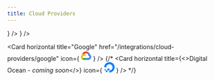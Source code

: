 ```yaml
---
title: Cloud Providers
---
```


<CardGroup cols={2}>
  <Card
    horizontal
    title="AWS"
    href="/integrations/cloud-providers/aws"
    icon={
      <svg width="24px" height="24px" viewBox="0 0 16.00 16.00" xmlns="http://www.w3.org/2000/svg" fill="none" stroke="#000000" stroke-width="0.00016"><g id="SVGRepo_bgCarrier" stroke-width="0"></g><g id="SVGRepo_tracerCarrier" stroke-linecap="round" stroke-linejoin="round"></g><g id="SVGRepo_iconCarrier"> <path fill="#F90" d="M4.51 7.687c0 .197.02.357.058.475.042.117.096.245.17.384a.233.233 0 01.037.123c0 .053-.032.107-.1.16l-.336.224a.255.255 0 01-.138.048c-.054 0-.107-.026-.16-.074a1.652 1.652 0 01-.192-.251 4.137 4.137 0 01-.165-.315c-.415.491-.936.737-1.564.737-.447 0-.804-.129-1.064-.385-.261-.256-.394-.598-.394-1.025 0-.454.16-.822.484-1.1.325-.278.756-.416 1.304-.416.18 0 .367.016.564.042.197.027.4.07.612.118v-.39c0-.406-.085-.689-.25-.854-.17-.166-.458-.246-.868-.246-.186 0-.377.022-.574.07a4.23 4.23 0 00-.575.181 1.525 1.525 0 01-.186.07.326.326 0 01-.085.016c-.075 0-.112-.054-.112-.166v-.262c0-.085.01-.15.037-.186a.399.399 0 01.15-.113c.185-.096.409-.176.67-.24.26-.07.537-.101.83-.101.633 0 1.096.144 1.394.432.293.288.442.726.442 1.314v1.73h.01zm-2.161.811c.175 0 .356-.032.548-.096.191-.064.362-.182.505-.342a.848.848 0 00.181-.341c.032-.129.054-.283.054-.465V7.03a4.43 4.43 0 00-.49-.09 3.996 3.996 0 00-.5-.033c-.357 0-.618.07-.793.214-.176.144-.26.347-.26.614 0 .25.063.437.196.566.128.133.314.197.559.197zm4.273.577c-.096 0-.16-.016-.202-.054-.043-.032-.08-.106-.112-.208l-1.25-4.127a.938.938 0 01-.049-.214c0-.085.043-.133.128-.133h.522c.1 0 .17.016.207.053.043.032.075.107.107.208l.894 3.535.83-3.535c.026-.106.058-.176.1-.208a.365.365 0 01.214-.053h.425c.102 0 .17.016.213.053.043.032.08.107.101.208l.841 3.578.92-3.578a.458.458 0 01.107-.208.346.346 0 01.208-.053h.495c.085 0 .133.043.133.133 0 .027-.006.054-.01.086a.76.76 0 01-.038.133l-1.283 4.127c-.032.107-.069.177-.111.209a.34.34 0 01-.203.053h-.457c-.101 0-.17-.016-.213-.053-.043-.038-.08-.107-.101-.214L8.213 5.37l-.82 3.439c-.026.107-.058.176-.1.213-.043.038-.118.054-.213.054h-.458zm6.838.144a3.51 3.51 0 01-.82-.096c-.266-.064-.473-.134-.612-.214-.085-.048-.143-.101-.165-.15a.378.378 0 01-.031-.149v-.272c0-.112.042-.166.122-.166a.3.3 0 01.096.016c.032.011.08.032.133.054.18.08.378.144.585.187.213.042.42.064.633.064.336 0 .596-.059.777-.176a.575.575 0 00.277-.508.52.52 0 00-.144-.373c-.095-.102-.276-.193-.537-.278l-.772-.24c-.388-.123-.676-.305-.851-.545a1.275 1.275 0 01-.266-.774c0-.224.048-.422.143-.593.096-.17.224-.32.384-.438.16-.122.34-.213.553-.277.213-.064.436-.091.67-.091.118 0 .24.005.357.021.122.016.234.038.346.06.106.026.208.052.303.085.096.032.17.064.224.096a.46.46 0 01.16.133.289.289 0 01.047.176v.251c0 .112-.042.171-.122.171a.552.552 0 01-.202-.064 2.427 2.427 0 00-1.022-.208c-.303 0-.543.048-.708.15-.165.1-.25.256-.25.475 0 .149.053.277.16.379.106.101.303.202.585.293l.756.24c.383.123.66.294.825.513.165.219.244.47.244.748 0 .23-.047.437-.138.619a1.436 1.436 0 01-.388.47c-.165.133-.362.23-.591.299-.24.075-.49.112-.761.112z"></path> <g fill="#F90" fill-rule="evenodd" clip-rule="evenodd"> <path d="M14.465 11.813c-1.75 1.297-4.294 1.986-6.481 1.986-3.065 0-5.827-1.137-7.913-3.027-.165-.15-.016-.353.18-.235 2.257 1.313 5.04 2.109 7.92 2.109 1.941 0 4.075-.406 6.039-1.239.293-.133.543.192.255.406z"></path> <path d="M15.194 10.98c-.223-.287-1.479-.138-2.048-.069-.17.022-.197-.128-.043-.24 1-.705 2.645-.502 2.836-.267.192.24-.053 1.89-.99 2.68-.143.123-.281.06-.218-.1.213-.53.687-1.72.463-2.003z"></path> </g> </g></svg>
    }
  />
  <Card horizontal title="Azure" href="/integrations/cloud-providers/azure" icon={
    <svg width="24px" height="24px" viewBox="0 -28.5 256 256" version="1.1" xmlns="http://www.w3.org/2000/svg" xmlns:xlink="http://www.w3.org/1999/xlink" fill="#000000"><g id="SVGRepo_bgCarrier" stroke-width="0"></g><g id="SVGRepo_tracerCarrier" stroke-linecap="round" stroke-linejoin="round"></g><g id="SVGRepo_iconCarrier"> <title>path21</title> <g stroke="none" stroke-width="1" fill="none" fill-rule="evenodd"> <path d="M118.431947,187.698037 C151.322003,181.887937 178.48731,177.08008 178.799309,177.013916 L179.366585,176.893612 L148.31513,139.958881 C131.236843,119.644776 117.26369,102.945381 117.26369,102.849118 C117.26369,102.666861 149.32694,14.3716012 149.507189,14.057257 C149.567455,13.952452 171.38747,51.62411 202.400338,105.376064 C231.435152,155.699606 255.372949,197.191547 255.595444,197.580359 L255.999996,198.287301 L157.315912,198.274572 L58.6318456,198.261895 L118.431947,187.698073 L118.431947,187.698037 Z M-4.03864498e-06,176.434723 C-4.03864498e-06,176.382721 14.631291,150.983941 32.5139844,119.992969 L65.0279676,63.6457518 L102.919257,31.8473052 C123.759465,14.3581634 140.866667,0.0274832751 140.935253,0.00062917799 C141.003839,-0.0247829554 140.729691,0.665213042 140.326034,1.53468179 C139.922377,2.40415053 121.407304,42.1170321 99.1814268,89.7855264 L58.7707514,176.455514 L29.3853737,176.492355 C13.2234196,176.512639 -4.03864498e-06,176.486664 -4.03864498e-06,176.434703 L-4.03864498e-06,176.434723 Z" fill="#0089D6" fill-rule="nonzero"> </path> </g> </g></svg>
  } />

  <Card
    horizontal
    title="Google"
    href="/integrations/cloud-providers/google"
    icon={
      <svg
        xmlns="http://www.w3.org/2000/svg"
        width="24"
        height="24"
        viewBox="0 0 64 64"
      >
        <path
          d="M40.728 20.488l2.05.035 5.57-5.57.27-2.36C44.2 8.657 38.367 6.26 31.993 6.26c-11.54 0-21.28 7.852-24.163 18.488.608-.424 1.908-.106 1.908-.106l11.13-1.83s.572-.947.862-.9A13.88 13.88 0 0 1 32 17.375c3.3.007 6.34 1.173 8.728 3.102z"
          fill="#ea4335"
        />
        <path
          d="M56.17 24.77c-1.293-4.77-3.958-8.982-7.555-12.177l-7.887 7.887c3.16 2.55 5.187 6.452 5.187 10.82v1.392c3.837 0 6.954 3.124 6.954 6.954 0 3.837-3.124 6.954-6.954 6.954H32.007L30.615 48v8.346l1.392 1.385h13.908A18.11 18.11 0 0 0 64 39.647c-.007-6.155-3.1-11.6-7.83-14.876z"
          fill="#4285f4"
        />
        <path
          d="M18.085 57.74h13.9V46.6h-13.9a6.89 6.89 0 0 1-2.862-.622l-2.007.615-5.57 5.57-.488 1.88a18 18 0 0 0 10.926 3.689z"
          fill="#34a853"
        />
        <path
          d="M18.085 21.57A18.11 18.11 0 0 0 0 39.654c0 5.873 2.813 11.095 7.166 14.403l8.064-8.064a6.96 6.96 0 0 1-4.099-6.339c0-3.837 3.124-6.954 6.954-6.954 2.82 0 5.244 1.7 6.34 4.1l8.064-8.064c-3.307-4.353-8.53-7.166-14.403-7.166z"
          fill="#fbbc05"
        />
      </svg>
    }
  />
  {/* <Card
    horizontal
    title={<>Digital Ocean - <i>coming soon</i></>}
    icon={
      <svg
        xmlns="http://www.w3.org/2000/svg"
        viewBox="65.2 173.5 32 32"
        width="24"
        height="24"
        fill="#0080ff"
      >
        <path d="M81.202 205.5v-6.2c6.568 0 11.666-6.5 9.144-13.418a9.27 9.27 0 0 0-5.533-5.531c-6.912-2.502-13.425 2.575-13.425 9.14H65.2c0-10.463 10.124-18.622 21.1-15.195 4.8 1.505 8.618 5.313 10.105 10.1 3.43 10.99-4.717 21.107-15.203 21.107z" />
        <path d="M75.05 199.317v-6.165h6.168v6.165zm-4.753 4.75v-4.75h4.753v4.75h-4.753zm0-4.75h-3.973v-3.97h3.973v3.97z" />
      </svg>
    }
  /> */}
</CardGroup>
